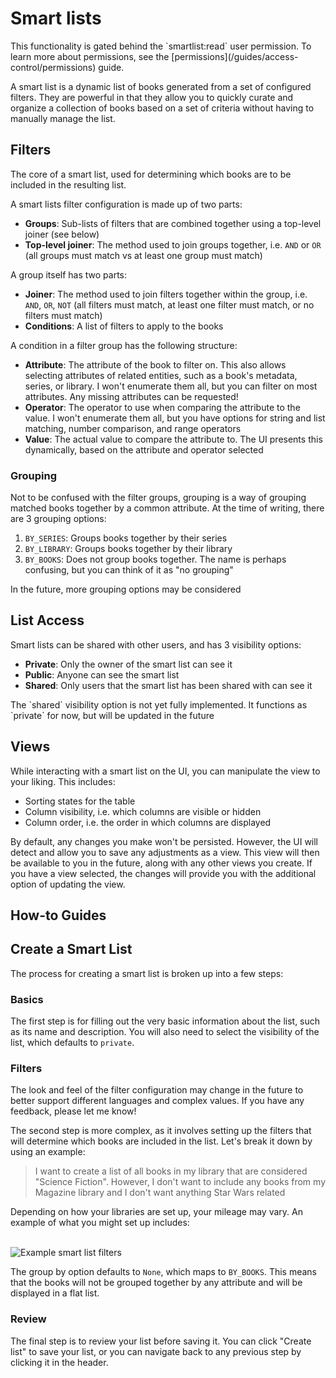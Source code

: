 
# Smart lists

<Callout emoji="🔐">
	This functionality is gated behind the `smartlist:read` user permission. To learn more about
	permissions, see the [permissions](/guides/access-control/permissions) guide.
</Callout>

A smart list is a dynamic list of books generated from a set of configured filters. They are powerful in that they allow you to quickly curate and organize a collection of books based on a set of criteria without having to manually manage the list.

## Filters

The core of a smart list, used for determining which books are to be included in the resulting list.

A smart lists filter configuration is made up of two parts:

- **Groups**: Sub-lists of filters that are combined together using a top-level joiner (see below)
- **Top-level joiner**: The method used to join groups together, i.e. `AND` or `OR` (all groups must match vs at least one group must match)

A group itself has two parts:

- **Joiner**: The method used to join filters together within the group, i.e. `AND`, `OR`, `NOT` (all filters must match, at least one filter must match, or no filters must match)
- **Conditions**: A list of filters to apply to the books

A condition in a filter group has the following structure:

- **Attribute**: The attribute of the book to filter on. This also allows selecting attributes of related entities, such as a book's metadata, series, or library. I won't enumerate them all, but you can filter on most attributes. Any missing attributes can be requested!
- **Operator**: The operator to use when comparing the attribute to the value. I won't enumerate them all, but you have options for string and list matching, number comparison, and range operators
- **Value**: The actual value to compare the attribute to. The UI presents this dynamically, based on the attribute and operator selected

### Grouping

Not to be confused with the filter groups, grouping is a way of grouping matched books together by a common attribute. At the time of writing, there are 3 grouping options:

1. `BY_SERIES`: Groups books together by their series
2. `BY_LIBRARY`: Groups books together by their library
3. `BY_BOOKS`: Does not group books together. The name is perhaps confusing, but you can think of it as "no grouping"

In the future, more grouping options may be considered

## List Access

Smart lists can be shared with other users, and has 3 visibility options:

- **Private**: Only the owner of the smart list can see it
- **Public**: Anyone can see the smart list
- **Shared**: Only users that the smart list has been shared with can see it

<Callout emoji="🚧">
	The `shared` visibility option is not yet fully implemented. It functions as `private` for now,
	but will be updated in the future
</Callout>

## Views

While interacting with a smart list on the UI, you can manipulate the view to your liking. This includes:

- Sorting states for the table
- Column visibility, i.e. which columns are visible or hidden
- Column order, i.e. the order in which columns are displayed

By default, any changes you make won't be persisted. However, the UI will detect and allow you to save any adjustments as a view. This view will then be available to you in the future, along with any other views you create. If you have a view selected, the changes will provide you with the additional option of updating the view.

## How-to Guides

## Create a Smart List

The process for creating a smart list is broken up into a few steps:

<Steps>

### Basics

The first step is for filling out the very basic information about the list, such as its name and description. You will also need to select the visibility of the list, which defaults to `private`.

### Filters

<Callout emoji="🏗️" type="info">
	The look and feel of the filter configuration may change in the future to better support different
	languages and complex values. If you have any feedback, please let me know!
</Callout>

The second step is more complex, as it involves setting up the filters that will determine which books are included in the list. Let's break it down by using an example:

> I want to create a list of all books in my library that are considered "Science Fiction". However, I don't want to include any books from my Magazine library and I don't want anything Star Wars related

Depending on how your libraries are set up, your mileage may vary. An example of what you might set up includes:

<br />
<img
	src="/images/smart-list-example-filters.png"
	alt="Example smart list filters"
	style={{
		borderRadius: 8,
	}}
/>

The group by option defaults to `None`, which maps to `BY_BOOKS`. This means that the books will not be grouped together by any attribute and will be displayed in a flat list.

### Review

The final step is to review your list before saving it. You can click "Create list" to save your list, or you can navigate back to any previous step by clicking it in the header.

</Steps>
